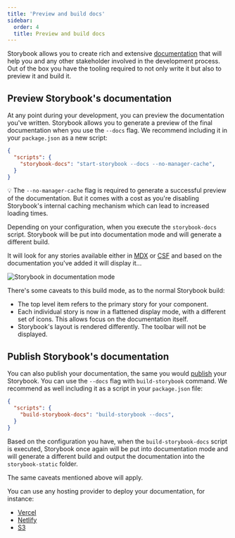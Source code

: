 ```yaml
---
title: 'Preview and build docs'
sidebar:
  order: 4
  title: Preview and build docs
---
```


Storybook allows you to create rich and extensive [documentation](./introduction.mdx) that will help you and any other stakeholder involved in the development process. Out of the box you have the tooling required to not only write it but also to preview it and build it.

## Preview Storybook's documentation

At any point during your development, you can preview the documentation you've written. Storybook allows you to generate a preview of the final documentation when you use the `--docs` flag. We recommend including it in your `package.json` as a new script:

```json
{
  "scripts": {
    "storybook-docs": "start-storybook --docs --no-manager-cache",
  }
}
```

<div class="aside">
  💡 The <code>--no-manager-cache</code> flag is required to generate a successful preview of the documentation. But it comes with a cost as you're disabling Storybook's internal caching mechanism which can lead to increased loading times.
</div>

Depending on your configuration, when you execute the `storybook-docs` script. Storybook will be put into documentation mode and will generate a different build.

It will look for any stories available either in [MDX](./mdx.mdx) or [CSF](../writing-stories/introduction.mdx#component-story-format) and based on the documentation you've added it will display it...

![Storybook in documentation mode](../_assets/writing-docs/storybook-docs-build.png)

There's some caveats to this build mode, as to the normal Storybook build:

* The top level item refers to the primary story for your component.
* Each individual story is now in a flattened display mode, with a different set of icons. This allows focus on the documentation itself.
* Storybook's layout is rendered differently. The toolbar will not be displayed.

## Publish Storybook's documentation

You can also publish your documentation, the same you would [publish](../sharing/publish-storybook.mdx) your Storybook. You can use the `--docs` flag with `build-storybook` command. We recommend as well including it as a script in your `package.json` file:

```json
{
  "scripts": {
    "build-storybook-docs": "build-storybook --docs",
  }
}
```

Based on the configuration you have, when the `build-storybook-docs` script is executed, Storybook once again will be put into documentation mode and will generate a different build and output the documentation into the `storybook-static` folder.

The same caveats mentioned above will apply.

You can use any hosting provider to deploy your documentation, for instance:

* [Vercel](https://vercel.com/)
* [Netlify](https://www.netlify.com/)
* [S3](https://aws.amazon.com/en/s3/)
